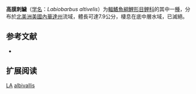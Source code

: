{{Speciesbox
| name = 高膜刺鱥
| status = EX
| status_system = IUCN3.1
| image = 
| genus = Ladigesocypris
| species = albivallis
| authority = Miller & Hubbs, 1960
| synonyms = 
}}

'''高膜刺鱥'''（[[学名|学名]]：''Labiobarbus altivelis''）为[[輻鰭魚綱|輻鰭魚綱]][[鯉形目|鯉形目]][[鲤科|鲤科]]的其中一[[種|種]]，分布於[[北美洲|北美洲]][[美國|美國]][[內華達州|內華達州]]{{link-en|白河 (內華達州)|White River (Nevada)|白河}}流域，體長可達7.9公分，棲息在底中層水域，已滅絕。

==参考文献==
*{{FishBase_species|genus=Ladigesocypris|species=altivelis|year=2012|month=1}}

== 扩展阅读 ==
{{refbegin}}
{{wikispecies-inline|Ladigesocypris altivelis|}}
{{refend}}

[[Category:IUCN紅色名錄絕滅物種|LA]]
[[Category:刺鱥屬|albivallis]]


{{鯉形目小作品}}